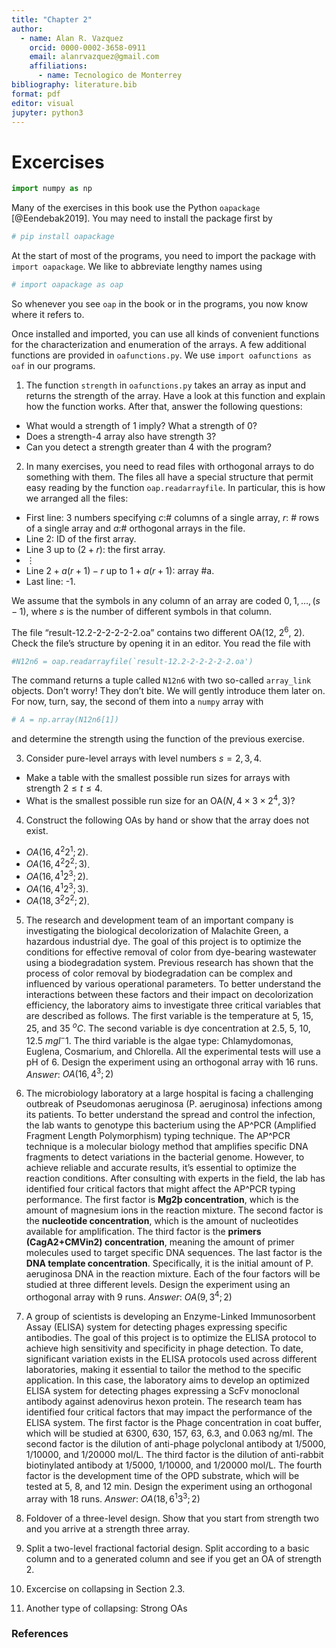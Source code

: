 ```yaml
---
title: "Chapter 2"
author: 
  - name: Alan R. Vazquez
    orcid: 0000-0002-3658-0911
    email: alanrvazquez@gmail.com
    affiliations:
      - name: Tecnologico de Monterrey
bibliography: literature.bib 
format: pdf
editor: visual
jupyter: python3
---
```


# Excercises

```python
import numpy as np
```

Many of the exercises in this book use the Python `oapackage` [@Eendebak2019]. You may need to install the package first by

```python
# pip install oapackage
```

At the start of most of the programs, you need to import the package with `import oapackage`. We like to abbreviate lengthy names using

```python
# import oapackage as oap
```

So whenever you see `oap` in the book or in the programs, you now know where it refers to.

Once installed and imported, you can use all kinds of convenient functions for the characterization and enumeration of the arrays. A few additional functions are provided in `oafunctions.py`. We use `import oafunctions as oaf` in our programs.

1.  The function `strength` in `oafunctions.py` takes an array as input and returns the strength of the array. Have a look at this function and explain how the function works. After that, answer the following questions:

-   What would a strength of 1 imply? What a strength of 0?
-   Does a strength-4 array also have strength 3?
-   Can you detect a strength greater than 4 with the program?

2.  In many exercises, you need to read files with orthogonal arrays to do something with them. The files all have a special structure that permit easy reading by the function `oap.readarrayfile`. In particular, this is how we arranged all the files:

-   First line: 3 numbers specifying $c$:# columns of a single array, $r$: \# rows of a single array and $a$:# orthogonal arrays in the file.
-   Line 2: ID of the first array.
-   Line 3 up to $(2+r)$: the first array.
-   $\vdots$
-   Line $2+a(r+1)-r$ up to $1+a(r+1)$: array #a.
-   Last line: -1.

We assume that the symbols in any column of an array are coded $0,1,\ldots,(s-1)$, where $s$ is the number of different symbols in that column.

The file "result-12.2-2-2-2-2-2.oa" contains two different OA(12, $2^6$, 2). Check the file's structure by opening it in an editor. You read the file with

```python
#N12n6 = oap.readarrayfile(`result-12.2-2-2-2-2-2.oa')
```

The command returns a tuple called `N12n6` with two so-called `array_link` objects. Don't worry! They don't bite. We will gently introduce them later on. For now, turn, say, the second of them into a `numpy` array with

```python
# A = np.array(N12n6[1]) 
```

and determine the strength using the function of the previous exercise.

3.  Consider pure-level arrays with level numbers $s=2,3,4$.

-   Make a table with the smallest possible run sizes for arrays with strength $2 \le t \le 4$.
-   What is the smallest possible run size for an OA($N, 4\times 3 \times 2^4, 3$)?

4.  Construct the following OAs by hand or show that the array does not exist.

-   $OA(16, 4^2 2^1; 2)$.
-   $OA(16, 4^2  2^2; 3)$.
-   $OA(16, 4^1  2^3; 2)$.
-   $OA(16, 4^1  2^3; 3)$.
-   $OA(18, 3^2 2^2; 2)$.

5.  The research and development team of an important company is investigating the biological decolorization of Malachite Green, a hazardous industrial dye. The goal of this project is to optimize the conditions for effective removal of color from dye-bearing wastewater using a biodegradation system. Previous research has shown that the process of color removal by biodegradation can be complex and influenced by various 
operational parameters. To better understand the interactions between these factors and their impact on decolorization efficiency, the laboratory aims to investigate three critical variables that are described as follows. The first variable is the temperature at 5, 15, 25, and 35 $^oC$. The second variable is dye concentration at 2.5, 5, 10, 12.5 $mg l^-1$. The third variable is the algae type: Chlamydomonas, Euglena, Cosmarium, and Chlorella. All the experimental tests will use a pH of 6. Design the experiment using an orthogonal array with 16 runs. *Answer*: $OA(16, 4^3; 2)$

6.  The microbiology laboratory at a large hospital is facing a challenging outbreak of Pseudomonas aeruginosa (P. aeruginosa) infections among its patients. To better understand the spread and control the infection, the lab wants to genotype this bacterium using the AP^PCR (Amplified Fragment Length Polymorphism) typing technique. The AP^PCR technique is a molecular biology method that amplifies specific DNA fragments to detect variations in the bacterial genome. However, to achieve reliable and accurate results, it's essential to optimize the reaction conditions. After consulting with experts in the field, the lab has identified four critical factors that might affect the AP^PCR typing performance. The first factor is **Mg2þ concentration**, which is the amount of magnesium ions in the reaction mixture. The second factor is the **nucleotide concentration**, which is the amount of nucleotides available for amplification. The third factor is the **primers (CagA2+CMVin2) concentration**, meaning the amount of primer molecules used to target specific DNA sequences. The last factor is the **DNA template concentration**. Specifically, it is the initial amount of P. aeruginosa DNA in the reaction mixture. Each of the four factors will be studied at three different levels. Design the experiment using an orthogonal array with 9 runs. *Answer*: $OA(9, 3^4; 2)$

7.  A group of scientists is developing an Enzyme-Linked Immunosorbent Assay (ELISA) system for detecting phages expressing specific antibodies. The goal of this project is to optimize the ELISA protocol to achieve high sensitivity and specificity in phage detection. To date, significant variation exists in the ELISA protocols used across different laboratories, making it  essential to tailor the method to the specific application. In this case, the laboratory aims to develop an optimized ELISA system for detecting phages expressing a ScFv monoclonal antibody against adenovirus hexon protein. The research team has identified four critical factors that may impact the performance of the ELISA system. The first factor is the Phage concentration in coat buffer, which will be studied at 6300, 630, 157, 63, 6.3, and 0.063 ng/ml. The second  factor is the dilution of anti-phage polyclonal antibody at 1/5000, 1/10000, and 1/20000 mol/L. The third factor is the dilution of anti-rabbit biotinylated antibody at 1/5000, 1/10000, and 1/20000 mol/L. The fourth factor is the development time of the OPD substrate, which will be tested at 5, 8, and 12 min. Design the experiment using an orthogonal array with 18 runs. *Answer*: $OA(18, 6^1 3^3; 2)$

8. Foldover of a three-level design. Show that you start from strength two and you arrive at a strength three array.

9. Split a two-level fractional factorial design. Split according to a basic column and to a generated column and see if you get an OA of strength 2. 

10. Excercise on collapsing in Section 2.3. 

11.  Another type of collapsing: Strong OAs

### References
